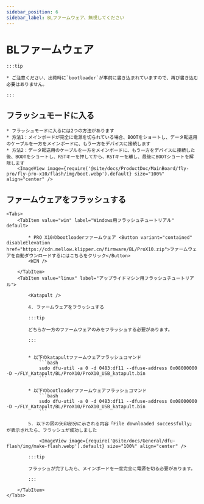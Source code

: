 ```yaml
---
sidebar_position: 6
sidebar_label: BLファームウェア、無視してください
---
```



# BLファームウェア

    :::tip

    * ご注意ください、出荷時に`bootloader`が事前に書き込まれていますので、再び書き込む必要はありません。

    :::

## フラッシュモードに入る


    * フラッシュモードに入るには2つの方法があります
    * 方法1：メインボードが完全に電源を切られている場合、BOOTをショートし、データ転送用のケーブルを一方をメインボードに、もう一方をデバイスに接続します
    * 方法2：データ転送用のケーブルを一方をメインボードに、もう一方をデバイスに接続した後、BOOTをショートし、RSTキーを押してから、RSTキーを離し、最後にBOOTショートを解除します
        <ImageView image={require('@site/docs/ProductDoc/MainBoard/fly-pro/fly-pro-x10/flash/img/boot.webp').default} size="100%" align="center" />

## ファームウェアをフラッシュする
    <Tabs>
        <TabItem value="win" label="Windows用フラッシュチュートリアル" default>

            * PRO X10のbootloaderファームウェア <Button variant="contained" disableElevation href="https://cdn.mellow.klipper.cn/firmware/BL/ProX10.zip">ファームウェアを自動ダウンロードするにはこちらをクリック</Button>
            <WIN />
            
        </TabItem>
        <TabItem value="linux" label="アップライドマシン用フラッシュチュートリアル">
            
            <Katapult />

            4. ファームウェアをフラッシュする

            :::tip

            どちらか一方のファームウェアのみをフラッシュする必要があります。

            :::


            * 以下のkatapultファームウェアフラッシュコマンド
                ```bash
                sudo dfu-util -a 0 -d 0483:df11 --dfuse-address 0x08000000 -D ~/FLY_Katapult/BL/ProX10/ProX10_USB_katapult.bin
                ```

            * 以下のbootloaderファームウェアフラッシュコマンド
                ```bash
                sudo dfu-util -a 0 -d 0483:df11 --dfuse-address 0x08000000 -D ~/FLY_Katapult/BL/ProX10/ProX10_USB_katapult.bin
                ```

            5. 以下の図の矢印部分に示される内容「File downloaded successfully」が表示されたら、フラッシュが成功しました

                <ImageView image={require('@site/docs/General/dfu-flash/img/make-flash.webp').default} size="100%" align="center" />

            :::tip

            フラッシュが完了したら、メインボードを一度完全に電源を切る必要があります。

            :::

        </TabItem>
    </Tabs>